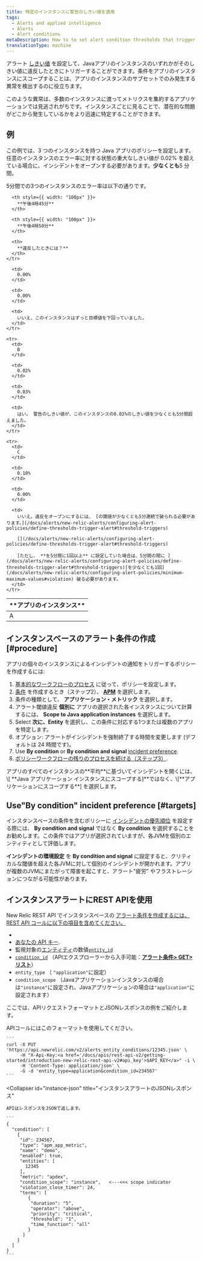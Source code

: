 ```yaml
---
title: 特定のインスタンスに警告のしきい値を適用
tags:
  - Alerts and applied intelligence
  - Alerts
  - Alert conditions
metaDescription: How to to set alert condition thresholds that trigger when they are violated by any of your Java app's instances.
translationType: machine
---
```


アラート [しきい値](/docs/using-new-relic/welcome-new-relic/get-started/glossary#alert-threshold) を設定して、Javaアプリのインスタンスのいずれかがそのしきい値に違反したときにトリガーすることができます。条件をアプリのインスタンスにスコープすることは、アプリのインスタンスのサブセットでのみ発生する異常を検出するのに役立ちます。

このような異常は、多数のインスタンスに渡ってメトリクスを集約するアプリケーションでは見逃されがちです。インスタンスごとに見ることで、潜在的な問題がどこから発生しているかをより迅速に特定することができます。

## 例

この例では、3 つのインスタンスを持つ Java アプリのポリシーを設定します。任意のインスタンスのエラー率に対する状態の重大なしきい値が 0.02% を超えている場合に、インシデントをオープンする必要があります。**少なくとも**5 分間。

5分間での3つのインスタンスのエラー率は以下の通りです。

<table>
  <thead>
    <tr>
      <th style={{ width: "100px" }}>
        **アプリのインスタンス**
      </th>

      <th style={{ width: "100px" }}>
        **午後4時45分**
      </th>

      <th style={{ width: "100px" }}>
        **午後4時50分**
      </th>

      <th>
        **違反したときには？**
      </th>
    </tr>
  </thead>

  <tbody>
    <tr>
      <td>
        A
      </td>

      <td>
        0.00%
      </td>

      <td>
        0.00%
      </td>

      <td>
        いいえ、このインスタンスはずっと目標値を下回っていました。
      </td>
    </tr>

    <tr>
      <td>
        B
      </td>

      <td>
        0.02%
      </td>

      <td>
        0.03%
      </td>

      <td>
        はい。 警告のしきい値が、このインスタンスの0.02%のしきい値を少なくとも5分間超えました。
      </td>
    </tr>

    <tr>
      <td>
        C
      </td>

      <td>
        0.10%
      </td>

      <td>
        0.00%
      </td>

      <td>
        いいえ。違反をオープンにするには、 [の閾値が少なくとも5分連続で破られる必要があります。](/docs/alerts/new-relic-alerts/configuring-alert-policies/define-thresholds-trigger-alert#threshold-triggers)

        [](/docs/alerts/new-relic-alerts/configuring-alert-policies/define-thresholds-trigger-alert#threshold-triggers)

        [ただし、 **を5分間に1回以上** に設定していた場合は、5分間の間に ](/docs/alerts/new-relic-alerts/configuring-alert-policies/define-thresholds-trigger-alert#threshold-triggers)[を少なくとも1回](/docs/alerts/new-relic-alerts/configuring-alert-policies/minimum-maximum-values#violation) 破る必要があります。
      </td>
    </tr>
  </tbody>
</table>

## インスタンスベースのアラート条件の作成 [#procedure]

アプリの個々のインスタンスによるインシデントの通知をトリガーするポリシーを作成するには:

1. [基本的なワークフローのプロセス](/docs/alerts/new-relic-alerts/configuring-alert-policies/alert-policy-workflow#alert-policy-process) に従って、ポリシーを設定します。
2. [条件](/docs/alerts/new-relic-alerts/configuring-alert-policies/define-alert-conditions) を作成するとき（ステップ2）、 [**APM**](/docs/alerts/new-relic-alerts/configuring-alert-policies/select-product-targets-alert-condition) を選択します。
3. 条件の種類として、 **アプリケーション・メトリック** を選択します。
4. アラート閾値違反 **個別に** アプリの選択された各インスタンスについて計算するには、 **Scope to Java application instances** を選択します。
5. Select **次に、Entity** を選択し、この条件に対応する1つまたは複数のアプリを特定します。
6. オプション: アラートがインシデントを強制終了する時間を変更します (デフォルトは 24 時間です)。
7. Use **By condition** or **By condition and signal** [incident preference](/docs/alerts/new-relic-alerts/reviewing-alert-incidents/specify-when-new-relic-creates-incidents).
8. [ポリシーワークフローの残りのプロセスを続ける（ステップ3）](/docs/alerts/new-relic-alerts/configuring-alert-policies/alert-policy-workflow#alert-policy-process).

<Callout variant="tip">
  アプリのすべてのインスタンスの**平均**に基づいてインシデントを開くには、\[ **Java アプリケーション インスタンスにスコープする]**ではなく、\[**アプリケーションにスコープする**] を選択します。
</Callout>

## Use"By condition" incident preference [#targets]

インスタンスベースの条件を含むポリシーに [インシデントの優先順位](/docs/alerts/new-relic-alerts/reviewing-alert-incidents/specify-when-new-relic-creates-incidents) を設定する際には、 **By condition and signal** ではなく **By condition** を選択することをお勧めします。この条件ではアプリが選択されていますが、各JVMを個別のエンティティとして評価します。

**インシデントの環境設定** を **By condition and signal** に設定すると、クリティカルな閾値を超えた各JVMに対して個別のインシデントが開かれます。アプリが複数のJVMにまたがって障害を起こすと、アラート"疲労" やフラストレーションにつながる可能性があります。

## インスタンスアラートにREST APIを使用

New Relic REST API でインスタンスベースの [アラート条件を作成するには、REST API コールに以下の項目を含めてください。](/docs/alerts/new-relic-alerts/rest-api-alerts/manage-entities-alerts-conditions)

[](/docs/alerts/new-relic-alerts/rest-api-alerts/manage-entities-alerts-conditions)

* [](/docs/alerts/new-relic-alerts/rest-api-alerts/manage-entities-alerts-conditions)
* [あなたの ](/docs/alerts/new-relic-alerts/rest-api-alerts/manage-entities-alerts-conditions)[API キー](/docs/apis/rest-api-v2/getting-started/introduction-new-relic-rest-api-v2#api_key).
* 監視対象の[エンティティ](/docs/using-new-relic/welcome-new-relic/get-started/glossary#entity)の数値[`entity_id`](/docs/using-new-relic/welcome-new-relic/get-started/glossary#entity)
* [`condition_id`](/docs/using-new-relic/welcome-new-relic/get-started/glossary#alert-condition) （APIエクスプローラーから入手可能：[**アラート条件> GET>リスト**](https://rpm.newrelic.com/api/explore/alerts_entity_conditions/list)）
* `entity_type` （ `"application"`に設定）
* `condition_scope` （Javaアプリケーションインスタンスの場合は`"instance"`に設定され、Javaアプリケーションの場合は`"application"`に設定されます）

ここでは、APIリクエストフォーマットとJSONレスポンスの例をご紹介します。

<CollapserGroup>
  <Collapser
    id="instance-api"
    title="インスタンスアラートAPIコール"
  >
    APIコールにはこのフォーマットを使用してください。

    ```
    curl -X PUT 'https://api.newrelic.com/v2/alerts_entity_conditions/12345.json' \
         -H "X-Api-Key:<a href='/docs/apis/rest-api-v2/getting-started/introduction-new-relic-rest-api-v2#api_key'>$API_KEY</a>" -i \
         -H 'Content-Type: application/json' \
         -G -d 'entity_type=application&condition_id=234567'
    ```
  </Collapser>

  <Collapser
    id="instance-json"
    title="インスタンスアラートのJSONレスポンス"
  >
    APIはレスポンスをJSONで返します。

    ```
    {
      "condition": [
        {
         "id": 234567,
         "type": "apm_app_metric",
         "name": "demo",
         "enabled": true,
         "entities": [
           12345
         ],
         "metric": "apdex",
         "condition_scope": "instance",   <---<<< scope indicator
         "violation_close_timer": 24,
         "terms": [
            {
             "duration": "5",
             "operator": "above",
             "priority": "critical",
             "threshold": "1",
             "time_function": "all"
            }
          ]
        }
      ]
    }
    ```
  </Collapser>
</CollapserGroup>